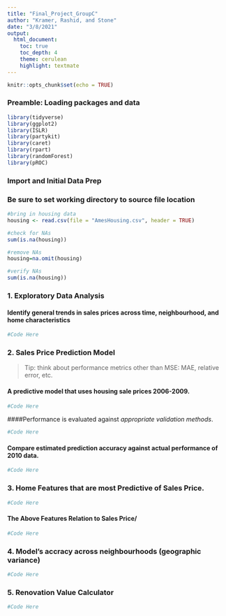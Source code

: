 ```yaml
---
title: "Final_Project_GroupC"
author: "Kramer, Rashid, and Stone"
date: "3/8/2021"
output:
  html_document:
    toc: true
    toc_depth: 4
    theme: cerulean
    highlight: textmate
---
```


```r
knitr::opts_chunk$set(echo = TRUE)
```

### Preamble: Loading packages and data

```r
library(tidyverse)
library(ggplot2)
library(ISLR)
library(partykit)
library(caret)
library(rpart)
library(randomForest)
library(pROC)
```

### Import and Initial Data Prep
### Be sure to set working directory to source file location

```r
#bring in housing data
housing <- read.csv(file = "AmesHousing.csv", header = TRUE)

#check for NAs
sum(is.na(housing))

#remove NAs
housing=na.omit(housing)

#verify NAs
sum(is.na(housing))
```


### 1. Exploratory Data Analysis

#### Identify general trends in sales prices across time, neighbourhood, and home characteristics

```r

#Code Here

```


### 2. Sales Price Prediction Model
> Tip: think about performance metrics other than MSE: MAE, relative error, etc.

#### A predictive model that uses housing sale prices 2006-2009.

```r

#Code Here

```

####Performance is evaluated against *appropriate validation methods*.

```r

#Code Here

```

#### Compare estimated prediction accuracy against actual performance of 2010 data.

```r

#Code Here

```


### 3. Home Features that are most Predictive of Sales Price.

```r

#Code Here

```

#### The Above Features Relation to Sales Price/

```r

#Code Here

```

### 4. Model's accracy across neighbourhoods (geographic variance)

```r

#Code Here

```

### 5. Renovation Value Calculator

```r

#Code Here

```










